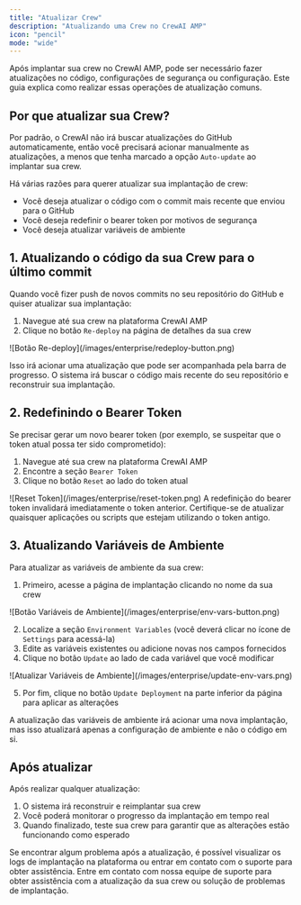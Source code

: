 ```yaml
---
title: "Atualizar Crew"
description: "Atualizando uma Crew no CrewAI AMP"
icon: "pencil"
mode: "wide"
---
```


<Note>
Após implantar sua crew no CrewAI AMP, pode ser necessário fazer atualizações no código, configurações de segurança ou configuração.
Este guia explica como realizar essas operações de atualização comuns.
</Note>

## Por que atualizar sua Crew?

Por padrão, o CrewAI não irá buscar atualizações do GitHub automaticamente, então você precisará acionar manualmente as atualizações, a menos que tenha marcado a opção `Auto-update` ao implantar sua crew.

Há várias razões para querer atualizar sua implantação de crew:
- Você deseja atualizar o código com o commit mais recente que enviou para o GitHub
- Você deseja redefinir o bearer token por motivos de segurança
- Você deseja atualizar variáveis de ambiente

## 1. Atualizando o código da sua Crew para o último commit

Quando você fizer push de novos commits no seu repositório do GitHub e quiser atualizar sua implantação:

1. Navegue até sua crew na plataforma CrewAI AMP
2. Clique no botão `Re-deploy` na página de detalhes da sua crew

<Frame>
  ![Botão Re-deploy](/images/enterprise/redeploy-button.png)
</Frame>

Isso irá acionar uma atualização que pode ser acompanhada pela barra de progresso. O sistema irá buscar o código mais recente do seu repositório e reconstruir sua implantação.

## 2. Redefinindo o Bearer Token

Se precisar gerar um novo bearer token (por exemplo, se suspeitar que o token atual possa ter sido comprometido):

1. Navegue até sua crew na plataforma CrewAI AMP
2. Encontre a seção `Bearer Token`
3. Clique no botão `Reset` ao lado do token atual

<Frame>
  ![Reset Token](/images/enterprise/reset-token.png)
</Frame>

<Warning>
A redefinição do bearer token invalidará imediatamente o token anterior. Certifique-se de atualizar quaisquer aplicações ou scripts que estejam utilizando o token antigo.
</Warning>

## 3. Atualizando Variáveis de Ambiente

Para atualizar as variáveis de ambiente da sua crew:

1. Primeiro, acesse a página de implantação clicando no nome da sua crew

<Frame>
  ![Botão Variáveis de Ambiente](/images/enterprise/env-vars-button.png)
</Frame>

2. Localize a seção `Environment Variables` (você deverá clicar no ícone de `Settings` para acessá-la)
3. Edite as variáveis existentes ou adicione novas nos campos fornecidos
4. Clique no botão `Update` ao lado de cada variável que você modificar

<Frame>
  ![Atualizar Variáveis de Ambiente](/images/enterprise/update-env-vars.png)
</Frame>

5. Por fim, clique no botão `Update Deployment` na parte inferior da página para aplicar as alterações

<Note>
A atualização das variáveis de ambiente irá acionar uma nova implantação, mas isso atualizará apenas a configuração de ambiente e não o código em si.
</Note>

## Após atualizar

Após realizar qualquer atualização:

1. O sistema irá reconstruir e reimplantar sua crew
2. Você poderá monitorar o progresso da implantação em tempo real
3. Quando finalizado, teste sua crew para garantir que as alterações estão funcionando como esperado

<Tip>
Se encontrar algum problema após a atualização, é possível visualizar os logs de implantação na plataforma ou entrar em contato com o suporte para obter assistência.
</Tip>

<Card title="Precisa de Ajuda?" icon="headset" href="mailto:support@crewai.com">
  Entre em contato com nossa equipe de suporte para obter assistência com a atualização da sua crew ou solução de problemas de implantação.
</Card>
